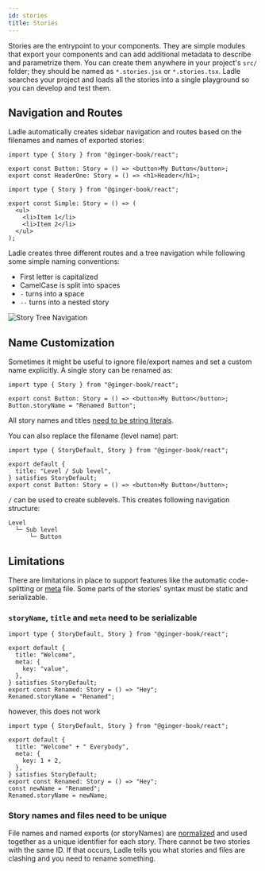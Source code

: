 ```yaml
---
id: stories
title: Stories
---
```



Stories are the entrypoint to your components. They are simple modules that export your components and can add additional metadata to describe and parametrize them. You can create them anywhere in your project's `src/` folder; they should be named as `*.stories.jsx` or `*.stories.tsx`. Ladle searches your project and loads all the stories into a single playground so you can develop and test them.

## Navigation and Routes

Ladle automatically creates sidebar navigation and routes based on the filenames and names of exported stories:

```tsx title="src/my-components.stories.tsx"
import type { Story } from "@ginger-book/react";

export const Button: Story = () => <button>My Button</button>;
export const HeaderOne: Story = () => <h1>Header</h1>;
```

```tsx title="src/my-components--lists.stories.tsx"
import type { Story } from "@ginger-book/react";

export const Simple: Story = () => (
  <ul>
    <li>Item 1</li>
    <li>Item 2</li>
  </ul>
);
```

Ladle creates three different routes and a tree navigation while following some simple naming conventions:

- First letter is capitalized
- CamelCase is split into spaces
- `-` turns into a space
- `--` turns into a nested story

<Image img={imgStoryNavigation} alt="Story Tree Navigation" />

## Name Customization

Sometimes it might be useful to ignore file/export names and set a custom name explicitly. A single story can be renamed as:

```tsx
import type { Story } from "@ginger-book/react";

export const Button: Story = () => <button>My Button</button>;
Button.storyName = "Renamed Button";
```

All story names and titles [need to be string literals](#limitations).

You can also replace the filename (level name) part:

```tsx
import type { StoryDefault, Story } from "@ginger-book/react";

export default {
  title: "Level / Sub level",
} satisfies StoryDefault;
export const Button: Story = () => <button>My Button</button>;
```

`/` can be used to create sublevels. This creates following navigation structure:

```
Level
  └─ Sub level
      └─ Button
```

## Limitations

There are limitations in place to support features like the automatic code-splitting or [meta](./meta) file. Some parts of the stories' syntax must be static and serializable.

### `storyName`, `title` and `meta` need to be serializable

```tsx
import type { StoryDefault, Story } from "@ginger-book/react";

export default {
  title: "Welcome",
  meta: {
    key: "value",
  },
} satisfies StoryDefault;
export const Renamed: Story = () => "Hey";
Renamed.storyName = "Renamed";
```

however, this does not work

```tsx
import type { StoryDefault, Story } from "@ginger-book/react";

export default {
  title: "Welcome" + " Everybody",
  meta: {
    key: 1 + 2,
  },
} satisfies StoryDefault;
export const Renamed: Story = () => "Hey";
const newName = "Renamed";
Renamed.storyName = newName;
```

### Story names and files need to be unique

File names and named exports (or storyNames) are [normalized](#navigation-and-routes) and used together as a unique identifier for each story. There cannot be two stories with the same ID. If that occurs, Ladle tells you what stories and files are clashing and you need to rename something.

